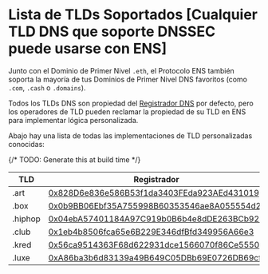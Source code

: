 # Lista de TLDs Soportados [Cualquier TLD DNS que soporte DNSSEC puede usarse con ENS]

Junto con el Dominio de Primer Nivel `.eth`, el Protocolo ENS también soporta la mayoría de tus Dominios de Primer Nivel DNS favoritos (como `.com`, `.cash` o `.domains`).

Todos los TLDs DNS son propiedad del [Registrador DNS](/es/registry/dns) por defecto, pero los operadores de TLD pueden reclamar la propiedad de su TLD en ENS para implementar lógica personalizada.

Abajo hay una lista de todas las implementaciones de TLD personalizadas conocidas:

{/* TODO: Generate this at build time */}

| TLD     | Registrador                                                                                                             |
| ------- | --------------------------------------------------------------------------------------------------------------------- |
| .art    | [0x828D6e836e586B53f1da3403FEda923AEd431019](https://etherscan.io/address/0x828D6e836e586B53f1da3403FEda923AEd431019) |
| .box    | [0x0b9BB06Ebf35A755998B60353546ae8A055554d2](https://etherscan.io/address/0x0b9BB06Ebf35A755998B60353546ae8A055554d2) |
| .hiphop | [0x04ebA57401184A97C919b0B6b4e8dDE263BCb920](https://etherscan.io/address/0x04ebA57401184A97C919b0B6b4e8dDE263BCb920) |
| .club   | [0x1eb4b8506fca65e6B229E346dfBfd349956A66e3](https://etherscan.io/address/0x1eb4b8506fca65e6B229E346dfBfd349956A66e3) |
| .kred   | [0x56ca9514363F68d622931dce1566070f86Ce5550](https://etherscan.io/address/0x56ca9514363F68d622931dce1566070f86Ce5550) |
| .luxe   | [0xA86ba3b6d83139a49B649C05DBb69E0726DB69cf](https://etherscan.io/address/0xA86ba3b6d83139a49B649C05DBb69E0726DB69cf) |
